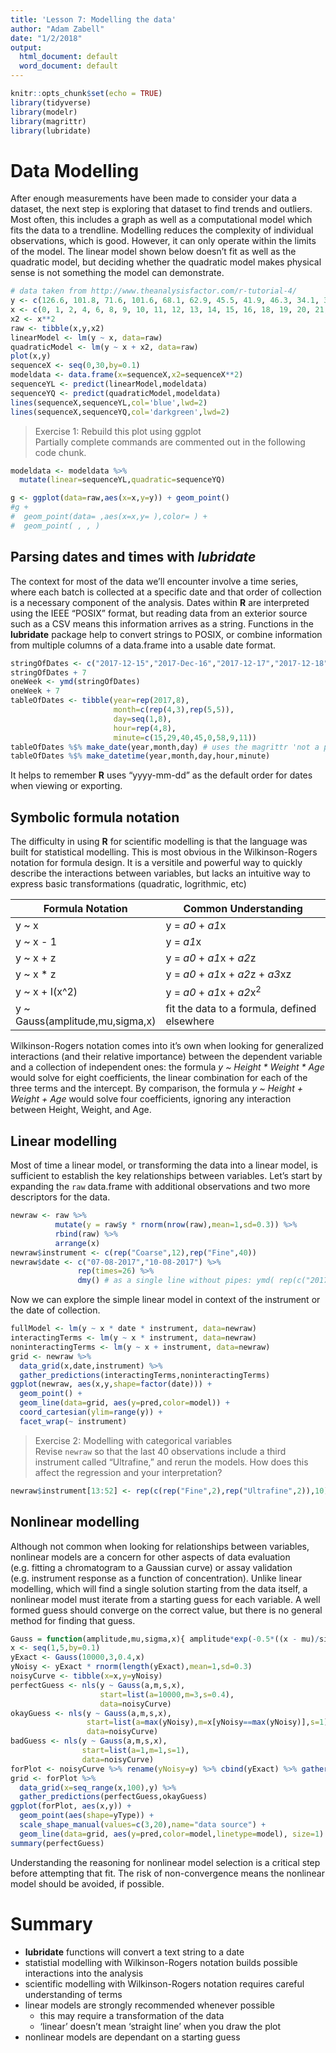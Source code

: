 ```yaml
---
title: 'Lesson 7: Modelling the data'
author: "Adam Zabell"
date: "1/2/2018"
output:
  html_document: default
  word_document: default
---
```


```r
knitr::opts_chunk$set(echo = TRUE)
library(tidyverse)
library(modelr)
library(magrittr)
library(lubridate)
```

# Data Modelling
After enough measurements have been made to consider your data a dataset, the next step is exploring that dataset to find trends and outliers. Most often, this includes a graph as well as a computational model which fits the data to a trendline. Modelling reduces the complexity of individual observations, which is good. However, it can only operate within the limits of the model. The linear model shown below doesn't fit as well as the quadratic model, but deciding whether the quadratic model makes physical sense is not something the model can demonstrate.
```r
# data taken from http://www.theanalysisfactor.com/r-tutorial-4/
y <- c(126.6, 101.8, 71.6, 101.6, 68.1, 62.9, 45.5, 41.9, 46.3, 34.1, 38.2, 41.7, 24.7, 41.5, 36.6, 19.6, 22.8, 29.6, 23.5, 15.3, 13.4, 26.8, 9.8, 18.8, 25.9, 19.3)
x <- c(0, 1, 2, 4, 6, 8, 9, 10, 11, 12, 13, 14, 15, 16, 18, 19, 20, 21, 22, 24, 25, 26, 27, 28, 29, 30)
x2 <- x**2
raw <- tibble(x,y,x2)
linearModel <- lm(y ~ x, data=raw)
quadraticModel <- lm(y ~ x + x2, data=raw)
plot(x,y)
sequenceX <- seq(0,30,by=0.1)
modeldata <- data.frame(x=sequenceX,x2=sequenceX**2)
sequenceYL <- predict(linearModel,modeldata)
sequenceYQ <- predict(quadraticModel,modeldata)
lines(sequenceX,sequenceYL,col='blue',lwd=2)
lines(sequenceX,sequenceYQ,col='darkgreen',lwd=2)
```

> Exercise 1: Rebuild this plot using ggplot  
Partially complete commands are commented out in the following code chunk.

```r
modeldata <- modeldata %>%
  mutate(linear=sequenceYL,quadratic=sequenceYQ)

g <- ggplot(data=raw,aes(x=x,y=y)) + geom_point()
#g + 
#  geom_point(data= ,aes(x=x,y= ),color= ) +
#  geom_point( , , )
```

## Parsing dates and times with *lubridate*
The context for most of the data we'll encounter involve a time series, where each batch is collected at a specific date and that order of collection is a necessary component of the analysis. Dates within **R** are interpreted using the IEEE "POSIX" format, but reading data from an exterior source such as a CSV means this information arrives as a string. Functions in the **lubridate** package help to convert strings to POSIX, or combine information from multiple columns of a data.frame into a usable date format. 
```r
stringOfDates <- c("2017-12-15","2017-Dec-16","2017-12-17","2017-12-18","2017-12-19","2017-12-20","2017-12-21")
stringOfDates + 7 
oneWeek <- ymd(stringOfDates)
oneWeek + 7
tableOfDates <- tibble(year=rep(2017,8),
                       month=c(rep(4,3),rep(5,5)),
                       day=seq(1,8),
                       hour=rep(4,8),
                       minute=c(15,29,40,45,0,58,9,11))
tableOfDates %$% make_date(year,month,day) # uses the magrittr 'not a pipe' operator
tableOfDates %$% make_datetime(year,month,day,hour,minute)
```
It helps to remember **R** uses "yyyy-mm-dd" as the default order for dates when viewing or exporting.

## Symbolic formula notation
The difficulty in using **R** for scientific modelling is that the language was built for statistical modelling. This is most obvious in the Wilkinson-Rogers notation for formula design. It is a versitile and powerful way to quickly describe the interactions between variables, but lacks an intuitive way to express basic transformations (quadratic, logrithmic, etc)

Formula Notation  | Common Understanding
---------------- | --------------------
y ~ x | y = *a0* + *a1*x
y ~ x - 1 | y = *a1*x
y ~ x + z | y = *a0* + *a1*x + *a2*z
y ~ x * z | y = *a0* + *a1*x + *a2*z + *a3*xz
y ~ x + I(x^2) | y = *a0* + *a1*x + *a2*x^2^
y ~ Gauss(amplitude,mu,sigma,x) | fit the data to a formula, defined elsewhere

Wilkinson-Rogers notation comes into it's own when looking for generalized interactions (and their relative importance) between the dependent variable and a collection of independent ones: the formula _y ~ Height * Weight * Age_ would solve for eight coefficients, the linear combination for each of the three terms and the intercept. By comparison, the formula _y ~ Height + Weight + Age_ would solve four coefficients, ignoring any interaction between Height, Weight, and Age.

## Linear modelling 
Most of time a linear model, or transforming the data into a linear model, is sufficient to establish the key relationships between variables. Let's start by expanding the `raw` data.frame with additional observations and two more descriptors for the data.
```r
newraw <- raw %>% 
          mutate(y = raw$y * rnorm(nrow(raw),mean=1,sd=0.3)) %>% 
          rbind(raw) %>%
          arrange(x)
newraw$instrument <- c(rep("Coarse",12),rep("Fine",40))
newraw$date <- c("07-08-2017","10-08-2017") %>%
               rep(times=26) %>%
               dmy() # as a single line without pipes: ymd( rep(c("2017-08-07","2017-08-10"),times=26) )
```

Now we can explore the simple linear model in context of the instrument or the date of collection.
```r
fullModel <- lm(y ~ x * date * instrument, data=newraw)
interactingTerms <- lm(y ~ x * instrument, data=newraw)
noninteractingTerms <- lm(y ~ x + instrument, data=newraw)
grid <- newraw %>%
  data_grid(x,date,instrument) %>%
  gather_predictions(interactingTerms,noninteractingTerms)
ggplot(newraw, aes(x,y,shape=factor(date))) +
  geom_point() +
  geom_line(data=grid, aes(y=pred,color=model)) +
  coord_cartesian(ylim=range(y)) +
  facet_wrap(~ instrument)
```

> Exercise 2: Modelling with categorical variables  
> Revise `newraw` so that the last 40 observations include a third instrument called "Ultrafine," and rerun the models. How does this affect the regression and your interpretation?

```r
newraw$instrument[13:52] <- rep(c(rep("Fine",2),rep("Ultrafine",2)),10)

```

## Nonlinear modelling
Although not common when looking for relationships between variables, nonlinear models are a concern for other aspects of data evaluation (e.g. fitting a chromatogram to a Gaussian curve) or assay validation (e.g. instrument response as a function of concentration). Unlike linear modelling, which will find a single solution starting from the data itself, a nonlinear model must iterate from a starting guess for each variable. A well formed guess should converge on the correct value, but there is no general method for finding that guess. 
```r
Gauss = function(amplitude,mu,sigma,x){ amplitude*exp(-0.5*((x - mu)/sigma)^2) }
x <- seq(1,5,by=0.1)
yExact <- Gauss(10000,3,0.4,x)
yNoisy <- yExact * rnorm(length(yExact),mean=1,sd=0.3)
noisyCurve <- tibble(x=x,y=yNoisy)
perfectGuess <- nls(y ~ Gauss(a,m,s,x), 
                    start=list(a=10000,m=3,s=0.4),
                    data=noisyCurve)
okayGuess <- nls(y ~ Gauss(a,m,s,x), 
                 start=list(a=max(yNoisy),m=x[yNoisy==max(yNoisy)],s=1),
                 data=noisyCurve)
badGuess <- nls(y ~ Gauss(a,m,s,x), 
                start=list(a=1,m=1,s=1),
                data=noisyCurve)
forPlot <- noisyCurve %>% rename(yNoisy=y) %>% cbind(yExact) %>% gather(yType,y,-x)
grid <- forPlot %>%
  data_grid(x=seq_range(x,100),y) %>%
  gather_predictions(perfectGuess,okayGuess)
ggplot(forPlot, aes(x,y)) +
  geom_point(aes(shape=yType)) +
  scale_shape_manual(values=c(3,20),name="data source") +
  geom_line(data=grid, aes(y=pred,color=model,linetype=model), size=1) 
summary(perfectGuess)
```

Understanding the reasoning for nonlinear model selection is a critical step before attempting that fit. The risk of non-convergence means the nonlinear model should be avoided, if possible.

# Summary
* **lubridate** functions will convert a text string to a date
* statistial modelling with Wilkinson-Rogers notation builds possible interactions into the analysis
* scientific modelling with Wilkinson-Rogers notation requires careful understanding of terms
* linear models are strongly recommended whenever possible
    + this may require a transformation of the data
    + 'linear' doesn't mean 'straight line' when you draw the plot
* nonlinear models are dependant on a starting guess